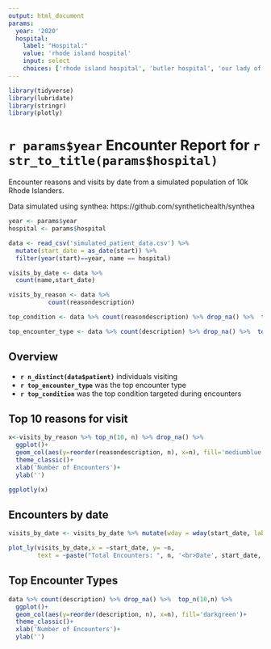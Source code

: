 ```yaml
---
output: html_document
params:
  year: '2020'
  hospital:
    label: "Hospital:"
    value: 'rhode island hospital'
    input: select
    choices: ['rhode island hospital', 'butler hospital', 'our lady of fatima hospital', 'newport hospital', 'memorial hospital of rhode island', 'westerly hospital', 'women & infants hospital of rhode island', 'south county hospital', 'the miriam hospital', 'kent county memorial hospital']
---
```

```r
library(tidyverse)
library(lubridate)
library(stringr)
library(plotly)
```

# `r params$year` Encounter Report for `r str_to_title(params$hospital)` 

Encounter reasons and visits by date from a simulated population of 10k Rhode Islanders. 

Data simulated using synthea: https://github.com/synthetichealth/synthea

```r
year <- params$year
hospital <- params$hospital

data <- read_csv('simulated_patient_data.csv') %>% 
  mutate(start_date = as_date(start)) %>% 
  filter(year(start)==year, name == hospital)

visits_by_date <- data %>% 
  count(name,start_date)

visits_by_reason <- data %>% 
           count(reasondescription)

top_condition <- data %>% count(reasondescription) %>% drop_na() %>%  top_n(1) %>% pull(reasondescription)

top_encounter_type <- data %>% count(description) %>% drop_na() %>%  top_n(1) %>% pull(description)
```

## Overview
*  **`r n_distinct(data$patient)`** individuals visiting
* **`r top_encounter_type`** was the top encounter type
*   **`r top_condition`** was the top condition targeted during encounters  

## Top 10 reasons for visit

```r
x<-visits_by_reason %>% top_n(10, n) %>% drop_na() %>% 
  ggplot()+
  geom_col(aes(y=reorder(reasondescription, n), x=n), fill='mediumblue')+
  theme_classic()+
  xlab('Number of Encounters')+
  ylab('') 

ggplotly(x)
```

## Encounters by date

```r
visits_by_date <- visits_by_date %>% mutate(wday = wday(start_date, label=T))

plot_ly(visits_by_date,x = ~start_date, y= ~n,
        text = ~paste("Total Encounters: ", n, '<br>Date', start_date, '<br>Weekday: ', wday))

```
  
## Top Encounter Types  

```r
data %>% count(description) %>% drop_na() %>%  top_n(10,n) %>% 
  ggplot()+
  geom_col(aes(y=reorder(description, n), x=n), fill='darkgreen')+
  theme_classic()+
  xlab('Number of Encounters')+
  ylab('')
```

